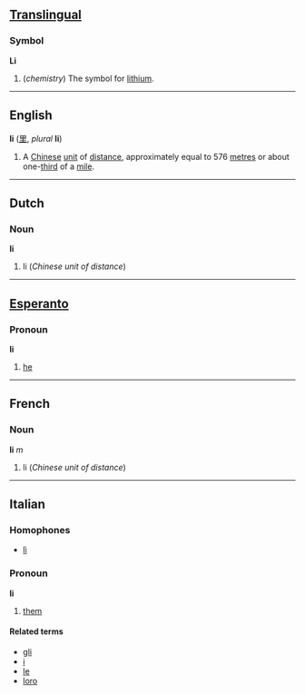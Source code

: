==[[Translingual]]==
===Symbol===
'''Li'''

#(''chemistry'') The symbol for [[lithium]].

----
==English==
'''li''' ([[里]], ''plural'' '''li''') <!--sic-->

#A [[Chinese]] [[unit]] of [[distance]], approximately equal to 576 [[metre]]s or about one-[[third]] of a [[mile]].

----

==Dutch==
===Noun===
'''li'''

#li (''Chinese unit of distance'')

----
==[[Esperanto]]==
===Pronoun===
'''li'''

#[[he]]

----
==French==
===Noun===
'''li''' ''m''

#li (''Chinese unit of distance'')

----
==Italian==
===Homophones===
*[[lì]]

===Pronoun===
'''li'''

#[[them]]

====Related terms====
*[[gli]]
*[[i#Italian|i]]
*[[le#Italian|le]]
*[[loro]]